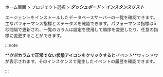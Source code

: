 ホーム画面 > プロジェクト選択 > **_ダッシュボード_** > **_インスタンスリスト_**

<ProdImg img="db-dashboard-instance-list.png" desc="インスタンスリスト" />

エージェントをインストールしたデータベースサーバーの一覧を確認できます。主なパフォーマンス指標とステータスを確認できます。パフォーマンス指標は5秒間隔で更新され、一覧のカラムは設定を使用して順序を変更したり、任意の指標に変更することができます。

:::note

**_状態_**カラムで正常でない状態アイコンをクリックすると**_イベント_**ウィンドウが表示されます。そのインスタンスで発生したイベントの履歴を確認できます。

:::
